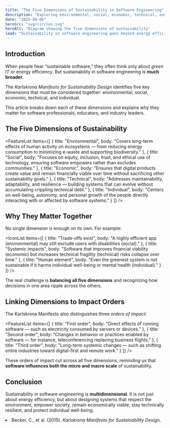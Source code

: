 ```yaml
---
title: "The Five Dimensions of Sustainability in Software Engineering"
description: "Exploring environmental, social, economic, technical, and individual dimensions of sustainability and their role in responsible software development."
date: "2025-09-06"
heroSrc: "svg/circles.svg"
heroAlt: "Diagram showing the five dimensions of sustainability"
lead: "Sustainability in software engineering goes beyond energy efficiency. It spans five interconnected dimensions — environmental, social, economic, technical, and individual — that together define the long-term impact of digital products."
---
```


## Introduction

When people hear “sustainable software,” they often think only about *green IT* or energy efficiency.
But sustainability in software engineering is **much broader**.

<Quote>
    The <em>Karlskrona Manifesto for Sustainability Design</em> identifies five key dimensions that must be considered together: environmental, social, economic, technical, and individual.
</Quote>

This article breaks down each of these dimensions and explains why they matter for software professionals, educators, and industry leaders.

## The Five Dimensions of Sustainability

<FeatureList
    items={[
        { title: "Environmental", body: "Covers long-term effects of human activity on ecosystems — from reducing energy consumption to minimizing e-waste and supporting biodiversity." },
        { title: "Social", body: "Focuses on equity, inclusion, trust, and ethical use of technology, ensuring software empowers rather than excludes communities." },
        { title: "Economic", body: "Ensures that digital products create value and remain financially viable over time without sacrificing other sustainability goals." },
        { title: "Technical", body: "Addresses maintainability, adaptability, and resilience — building systems that can evolve without accumulating crippling technical debt." },
        { title: "Individual", body: "Centers on well-being, autonomy, and personal growth of the people directly interacting with or affected by software systems." }
    ]}
/>

## Why They Matter Together

No single dimension is enough on its own. For example:

<IconList
    items={[
        { title: "Trade-offs exist", body: "A highly efficient app (environmental) may still exclude users with disabilities (social)." },
        { title: "Systemic impacts", body: "Software that improves financial viability (economic) but increases technical fragility (technical) risks collapse over time." },
        { title: "Human element", body: "Even the greenest system is not sustainable if it harms individual well-being or mental health (individual)." }
    ]}
/>

The real challenge is **balancing all five dimensions** and recognizing how decisions in one area ripple across the others.

## Linking Dimensions to Impact Orders

The Karlskrona Manifesto also distinguishes three *orders of impact*:

<FeatureList
    items={[
        { title: "First order", body: "Direct effects of running software — such as electricity consumed by servers or devices." },
        { title: "Second order", body: "Changes in behavior or practices enabled by software — for instance, teleconferencing replacing business flights." },
        { title: "Third order", body: "Long-term systemic changes — such as shifting entire industries toward digital-first and remote work." }
    ]}
/>

These orders of impact cut across all five dimensions, reminding us that **software influences both the micro and macro scale** of sustainability.

## Conclusion

Sustainability in software engineering is **multidimensional**.
It is not just about energy efficiency, but about designing systems that respect the environment, empower society, remain economically viable, stay technically resilient, and protect individual well-being.

<References>
    <li>
        Becker, C., et al. (2015). <em>Karlskrona Manifesto for Sustainability Design</em>.
    </li>
</References>
